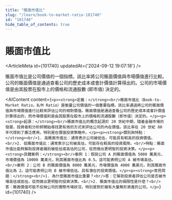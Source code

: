 ```yaml
---
title: "賬面市值比"
slug: "/learn/book-to-market-ratio-101740"
id: "101740"
hide_table_of_contents: true
---
```



# 賬面市值比

<ArticleMeta id={101740} updatedAt={'2024-09-12 19:07:18'} />
<div className='border-solid border-b border-t-0 my-4 border-[var(--ifm-color-gray-300)]' />

賬面市值比是公司價值的一個指標。該比率將公司賬面價值與市場價值進行比較。公司的賬面價值是通過查看公司的歷史成本或會計價值計算得出的。公司的市場價值是由其股票在股市上的價格和流通股數 (即市值) 決定的。

<AIContent content={`<p><strong>定義：</strong><br/>賬面市值比（Book-to-Market Ratio，B/M Ratio）是衡量公司價值的一個重要指標。該比率通過將公司的賬面價值與市場價值進行比較來評估公司的相對價值。賬面價值是通過查看公司的歷史成本或會計價值計算得出的，而市場價值則是由其股票在股市上的價格和流通股數（即市值）決定的。</p><p><strong>起源：</strong><br/>賬面市值比的概念起源於 20 世紀中期，隨着金融市場的發展，投資者和分析師開始尋找更有效的方式來評估公司的內在價值。該比率在 20 世紀 80 年代得到了廣泛應用，特別是在價值投資策略中。</p><p><strong>類別與特點：</strong><br/>1. 高賬面市值比：通常表示公司被低估，可能具有較高的投資價值。<br/>2. 低賬面市值比：通常表示公司被高估，可能存在較高的投資風險。<br/>特點：賬面市值比能夠幫助投資者識別被低估或高估的公司，從而做出更明智的投資決策。</p><p><strong>具體案例：</strong><br/>案例 1：假設公司 A 的賬面價值為 5000 萬美元，市場價值為 10000 萬美元，則其賬面市值比為 0.5。這可能表明公司 A 被市場高估。<br/>案例 2：公司 B 的賬面價值為 8000 萬美元，市場價值為 4000 萬美元，則其賬面市值比為 2。這可能表明公司 B 被市場低估，具有潛在的投資價值。</p><p><strong>常見問題：</strong><br/>1. 為什麼賬面市值比重要？<br/>答：它幫助投資者評估公司是否被市場高估或低估，從而做出更明智的投資決策。<br/>2. 賬面市值比的侷限性是什麼？<br/>答：賬面價值可能不反映公司的實際市場狀況，特別是對於擁有大量無形資產的公司。</p>`} id={101740} />
